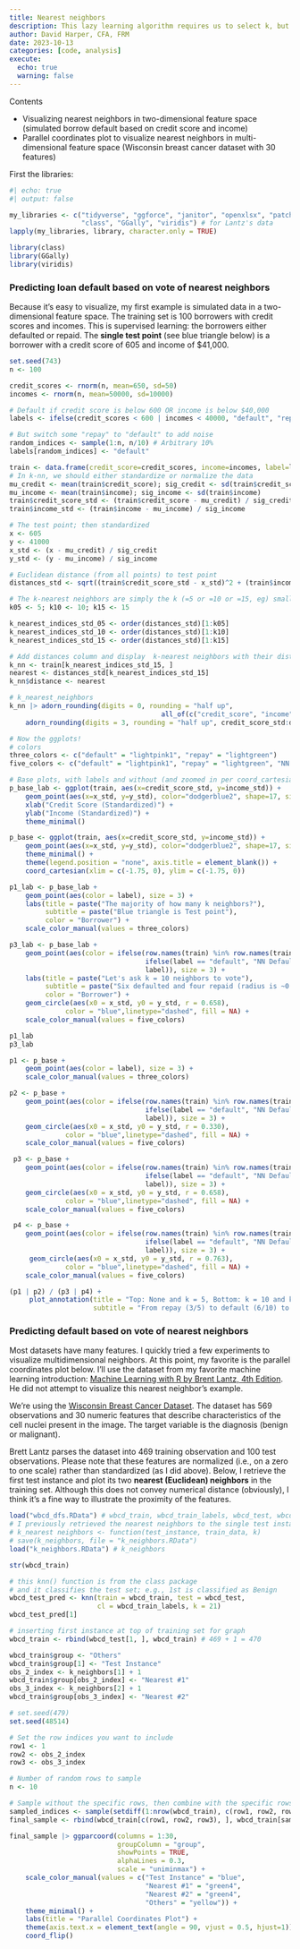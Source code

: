 ```yaml
---
title: Nearest neighbors
description: This lazy learning algorithm requires us to select k, but it's a fast and intuitive classifer
author: David Harper, CFA, FRM
date: 2023-10-13
categories: [code, analysis]
execute: 
  echo: true
  warning: false
---
```


Contents

-   Visualizing nearest neighbors in two-dimensional feature space (simulated borrow default based on credit score and income)
-   Parallel coordinates plot to visualize nearest neighbors in
    multi-dimensional feature space (Wisconsin breast cancer dataset with 30 features)

First the libraries:

```r
#| echo: true
#| output: false

my_libraries <- c("tidyverse", "ggforce", "janitor", "openxlsx", "patchwork", # for mine
                  "class", "GGally", "viridis") # for Lantz's data
lapply(my_libraries, library, character.only = TRUE)

library(class)
library(GGally)
library(viridis)

```

### Predicting loan default based on vote of nearest neighbors

Because it's easy to visualize, my first example is simulated data in a two-dimensional feature space. The training set is 100 borrowers with credit scores and incomes. This is supervised learning: the borrowers either defaulted or repaid. The **single test point** (see blue triangle below) is a borrower with a credit score of 605 and income of $41,000. 

```r

set.seed(743) 
n <- 100 

credit_scores <- rnorm(n, mean=650, sd=50)
incomes <- rnorm(n, mean=50000, sd=10000)

# Default if credit score is below 600 OR income is below $40,000
labels <- ifelse(credit_scores < 600 | incomes < 40000, "default", "repay")

# But switch some "repay" to "default" to add noise
random_indices <- sample(1:n, n/10) # Arbitrary 10%
labels[random_indices] <- "default"

train <- data.frame(credit_score=credit_scores, income=incomes, label=labels)
# In k-nn, we should either standardize or normalize the data
mu_credit <- mean(train$credit_score); sig_credit <- sd(train$credit_score)
mu_income <- mean(train$income); sig_income <- sd(train$income)
train$credit_score_std <- (train$credit_score - mu_credit) / sig_credit
train$income_std <- (train$income - mu_income) / sig_income

# The test point; then standardized
x <- 605
y <- 41000
x_std <- (x - mu_credit) / sig_credit
y_std <- (y - mu_income) / sig_income

# Euclidean distance (from all points) to test point
distances_std <- sqrt((train$credit_score_std - x_std)^2 + (train$income_std - y_std)^2)

# The k-nearest neighbors are simply the k (=5 or =10 or =15, eg) smallest distances
k05 <- 5; k10 <- 10; k15 <- 15

k_nearest_indices_std_05 <- order(distances_std)[1:k05]
k_nearest_indices_std_10 <- order(distances_std)[1:k10]
k_nearest_indices_std_15 <- order(distances_std)[1:k15]

# Add distances column and display  k-nearest neighbors with their distance
k_nn <- train[k_nearest_indices_std_15, ]
nearest <- distances_std[k_nearest_indices_std_15]
k_nn$distance <- nearest

# k_nearest_neighbors
k_nn |> adorn_rounding(digits = 0, rounding = "half up", 
                                      all_of(c("credit_score", "income"))) |> 
    adorn_rounding(digits = 3, rounding = "half up", credit_score_std:distance)

# Now the ggplots!
# colors
three_colors <- c("default" = "lightpink1", "repay" = "lightgreen")
five_colors <- c("default" = "lightpink1", "repay" = "lightgreen", "NN Default" = "red", "NN Repay" = "green4")    

# Base plots, with labels and without (and zoomed in per coord_cartesian)
p_base_lab <- ggplot(train, aes(x=credit_score_std, y=income_std)) +
    geom_point(aes(x=x_std, y=y_std), color="dodgerblue2", shape=17, size=4) +
    xlab("Credit Score (Standardized)") +
    ylab("Income (Standardized)") +
    theme_minimal()

p_base <- ggplot(train, aes(x=credit_score_std, y=income_std)) + 
    geom_point(aes(x=x_std, y=y_std), color="dodgerblue2", shape=17, size=4) +
    theme_minimal() +
    theme(legend.position = "none", axis.title = element_blank()) +
    coord_cartesian(xlim = c(-1.75, 0), ylim = c(-1.75, 0))

p1_lab <- p_base_lab + 
    geom_point(aes(color = label), size = 3) + 
    labs(title = paste("The majority of how many k neighbors?"),
         subtitle = paste("Blue triangle is Test point"),
         color = "Borrower") +
    scale_color_manual(values = three_colors)

p3_lab <- p_base_lab +
    geom_point(aes(color = ifelse(row.names(train) %in% row.names(train[k_nearest_indices_std_10, ]),
                                  ifelse(label == "default", "NN Default", "NN Repay"),
                                  label)), size = 3) +
    labs(title = paste("Let's ask k = 10 neighbors to vote"),
         subtitle = paste("Six defaulted and four repaid (radius is ~0.652)"),
         color = "Borrower") +
    geom_circle(aes(x0 = x_std, y0 = y_std, r = 0.658), 
              color = "blue",linetype="dashed", fill = NA) +
    scale_color_manual(values = five_colors)

p1_lab
p3_lab

p1 <- p_base + 
    geom_point(aes(color = label), size = 3) +
    scale_color_manual(values = three_colors)

p2 <- p_base + 
    geom_point(aes(color = ifelse(row.names(train) %in% row.names(train[k_nearest_indices_std_05, ]),
                                  ifelse(label == "default", "NN Default", "NN Repay"),
                                  label)), size = 3) +
    geom_circle(aes(x0 = x_std, y0 = y_std, r = 0.330), 
              color = "blue",linetype="dashed", fill = NA) +
    scale_color_manual(values = five_colors) 

 p3 <- p_base +
    geom_point(aes(color = ifelse(row.names(train) %in% row.names(train[k_nearest_indices_std_10, ]),
                                  ifelse(label == "default", "NN Default", "NN Repay"),
                                  label)), size = 3) +
    geom_circle(aes(x0 = x_std, y0 = y_std, r = 0.658), 
              color = "blue",linetype="dashed", fill = NA) +
    scale_color_manual(values = five_colors)

 p4 <- p_base +
    geom_point(aes(color = ifelse(row.names(train) %in% row.names(train[k_nearest_indices_std_15, ]),
                                  ifelse(label == "default", "NN Default", "NN Repay"),
                                  label)), size = 3) +
     geom_circle(aes(x0 = x_std, y0 = y_std, r = 0.763), 
              color = "blue",linetype="dashed", fill = NA) +
    scale_color_manual(values = five_colors) 

(p1 | p2) / (p3 | p4) + 
     plot_annotation(title = "Top: None and k = 5, Bottom: k = 10 and k = 15", 
                     subtitle = "From repay (3/5) to default (6/10) to repay (9/15)")

```

### Predicting default based on vote of nearest neighbors

Most datasets have many features. I quickly tried a few experiments to visualize multidimensional neighbors. At this point, my favorite is the parallel coordinates plot below. I'll use the dataset from my favorite machine learning introduction: [Machine Learning with R by Brent Lantz, 4th Edition](https://www.packtpub.com/product/machine-learning-with-r-fourth-edition/9781801071321). He did not attempt to visualize this nearest neighbor's example. 

We're using the [Wisconsin Breast Cancer Dataset](https://archive.ics.uci.edu/dataset/17/breast+cancer+wisconsin+diagnostic). The dataset has 569 observations and 30 numeric features that describe characteristics of the cell nuclei present in the image. The target variable is the diagnosis (benign or malignant).

Brett Lantz parses the dataset into 469 training observation and 100 test observations. Please note that these features are normalized (i.e., on a zero to one scale) rather than standardized (as I did above). Below, I  retrieve the first test instance and plot its two **nearest (Euclidean) neighbors** in the training set. Although this does not convey numerical distance (obviously), I think it's a fine way to illustrate the proximity of the features. 

```r

load("wbcd_dfs.RData") # wbcd_train, wbcd_train_labels, wbcd_test, wbcd_test_labels
# I previously retrieved the nearest neighbors to the single test instance
# k_nearest neighbors <- function(test_instance, train_data, k)
# save(k_neighbors, file = "k_neighbors.RData")
load("k_neighbors.RData") # k_neighbors

str(wbcd_train)

# this knn() function is from the class package
# and it classifies the test set; e.g., 1st is classified as Benign
wbcd_test_pred <- knn(train = wbcd_train, test = wbcd_test,
                      cl = wbcd_train_labels, k = 21)
wbcd_test_pred[1]

# inserting first instance at top of training set for graph
wbcd_train <- rbind(wbcd_test[1, ], wbcd_train) # 469 + 1 = 470

wbcd_train$group <- "Others"
wbcd_train$group[1] <- "Test Instance"
obs_2_index <- k_neighbors[1] + 1
wbcd_train$group[obs_2_index] <- "Nearest #1"
obs_3_index <- k_neighbors[2] + 1
wbcd_train$group[obs_3_index] <- "Nearest #2"

# set.seed(479)
set.seed(48514)

# Set the row indices you want to include
row1 <- 1
row2 <- obs_2_index
row3 <- obs_3_index

# Number of random rows to sample
n <- 10

# Sample without the specific rows, then combine with the specific rows
sampled_indices <- sample(setdiff(1:nrow(wbcd_train), c(row1, row2, row3)), n)
final_sample <- rbind(wbcd_train[c(row1, row2, row3), ], wbcd_train[sampled_indices, ])

final_sample |> ggparcoord(columns = 1:30, 
                           groupColumn = "group",
                           showPoints = TRUE,
                           alphaLines = 0.3,
                           scale = "uniminmax") +
    scale_color_manual(values = c("Test Instance" = "blue",
                                  "Nearest #1" = "green4",
                                  "Nearest #2" = "green4",
                                  "Others" = "yellow")) + 
    theme_minimal() +
    labs(title = "Parallel Coordinates Plot") +
    theme(axis.text.x = element_text(angle = 90, vjust = 0.5, hjust=1)) +
    coord_flip()

```

